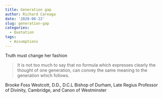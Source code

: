 ```yaml
---
title: Generation gap
author: Richard Careaga
date: '2020-06-22'
slug: generation-gap
categories:
  - Quotation
tags:
  - Assumptions
---
```


Truth must change her fashion

> It is not too much to say that no formula which expresses clearly the thought of one generation, can convey the same meaning to the generation which follows.

Brooke Foss Westcott, D.D., D.C.L Bishop of Durham, Late Regius Professor of Divinity, Cambridge, and Canon of Westminster